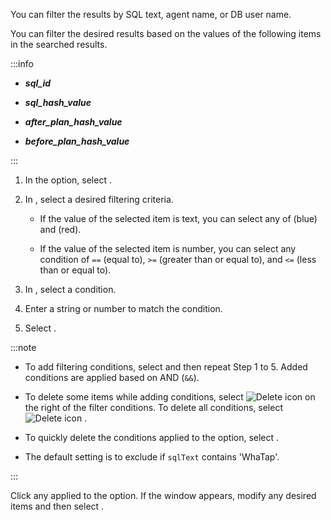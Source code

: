 <Title level={props.level} hashid="filtering">Filtering the searched results</Title>

<Title level={props.level + 1}>Adding the filter conditions</Title>

<InDoc pages="stat">

You can filter the results by SQL text, agent name, or DB user name.

</InDoc>

<InDoc pages="analysis-sql">

You can filter the desired results based on the values ​​of the following items in the searched results.

:::info

- **_sql_id_** 

- **_sql_hash_value_**

- **_after_plan_hash_value_**

- **_before_plan_hash_value_**

:::

</InDoc>

1. In the <Cmdname sid="filter" className="uitext" /> option, select <LinkImage img="ico-add.svg" className="ico" />.

   <InDoc pages="stat"><ImgLang img='db-sql-filter-adding.png' desc='Adding contion' /></InDoc>

   <InDoc pages="analysis-sql,job-info,backup-recovery-history,procedure-stat"><ImgLang img='db-analysis-sql-plan-change-filter-01.png' desc='Adding condition' /></InDoc>

2. In <Cmdname sid="TTL06740" className="uitext" />, select a desired filtering criteria.

   - If the value of the selected item is text, you can select any of <Cmdname sid="includes" className="uitext" /> (blue) and <Cmdname sid="excludes" className="uitext" /> (red).

     <InDoc pages="stat"><ImgLang img="db-sql-filter-condition-color.png" desc="example" multi /></InDoc>

     <InDoc pages="analysis-sql"><ImgLang img="db-sql-analysis-filter-condition-color.png" desc="example" multi /></InDoc>

   - If the value of the selected item is number, you can select any condition of `==` (equal to), `>=` (greater than or equal to), and `<=` (less than or equal to).

3. In <Cmdname sid="condition" className="uitext" />, select a condition.

4. Enter a string or number to match the condition.

5. Select <Cmdname sid="apply" className="uitext" />.

:::note

- To add filtering conditions, select <Cmdname sid="bsm_button_add" className="uitext" /> and then repeat Step 1 to 5. Added conditions are applied based on AND (`&&`).

- To delete some items while adding conditions, select ![Delete icon](/img/ico-trash.svg) on the right of the filter conditions. To delete all conditions, select ![Delete icon](/img/ico-trash.svg) <Cmdname sid="BTN06616" className="uitext" />.

- To quickly delete the conditions applied to the <Cmdname sid="filter" className="uitext" /> option, select <LinkImage img="ico-close.svg" className="ico" />.

<InDoc pages="stat">

- The default setting is to exclude if `sqlText` contains 'WhaTap'.

  <ImgLang img='db-sql-filter-default.png' desc='WhaTap' />

</InDoc>

:::

<Title level={props.level + 1}>Modifying the filter conditions</Title>

<InDoc pages="stat"><ImgLang img='db-sql-filter-modify.png' desc='Edit filter' /></InDoc>

<InDoc pages="analysis-sql,job-info,backup-recovery-history,procedure-stat"><ImgLang img='db-sql-analysis-filter-modify.png' desc='Edit filter' /></InDoc>

Click any applied to the <Cmdname sid="filter" className="uitext" /> option. If the <Cmdname sid="TTL06737" className="uitext" /> window appears, modify any desired items and then select <Cmdname sid="apply" className="uitext" />.
